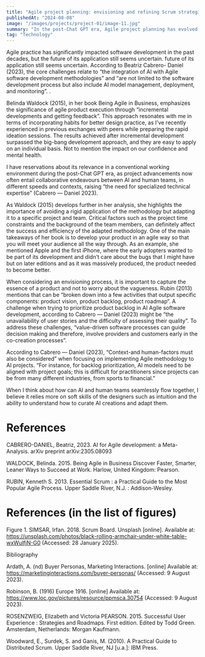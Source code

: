 ```yaml
---
title: "Agile project planning: envisioning and refining Scrum strategies in the post-Chat GTP era"
publishedAt: "2024-08-08"
image: "/images/projects/project-01/image-11.jpg"
summary: "In the post-Chat GPT era, Agile project planning has evolved to address the complexities of integrating AI into development processes. This shift highlights the importance of adaptability, as Agile methods must now accommodate AI model management, deployment, and collaboration between human and AI teams. Incremental development and feedback, as emphasized by Waldock (2015), remain essential, while soft skills like intuition and adaptability are becoming critical for curating and refining AI outputs effectively. As Agile adapts to diverse industries, success lies in balancing technical expertise with human-centered design and co-creation."
tag: "Technology"
---
```


Agile practice has significantly impacted software development in the past decades, but the future of its application still seems uncertain. future of its application still seems uncertain. According to Beatriz Cabrero- Daniel (2023), the core challenges relate to “the integration of AI with Agile software development methodologies” and “are not limited to the software development process but also include AI model management, deployment, and monitoring”. .

Belinda Waldock (2015), in her book Being Agile in Business, emphasizes the significance of agile product execution through “incremental developments and getting feedback”. This approach resonates with me in terms of incorporating habits for better design practice, as I’ve recently experienced in previous exchanges with peers while preparing the rapid ideation sessions. The results achieved after incremental development surpassed the big-bang development approach, and they are easy to apply on an individual basis. Not to mention the impact on our confidence and mental health.

I have reservations about its relevance in a conventional working environment during the post-Chat GPT era, as project advancements now often entail collaborative endeavours between AI and human teams, in different speeds and contexts, raising “the need for specialized technical expertise” (Cabrero — Daniel 2023).

As Waldock (2015) develops further in her analysis, she highlights the importance of avoiding a rigid application of the methodology but adapting it to a specific project and team. Critical factors such as the project time constraints and the background of the team members, can definitely affect the success and efficiency of the adapted methodology. One of the main takeaways of her book is to develop your product in an agile way so that you will meet your audience all the way through. As an example, she mentioned Apple and the first iPhone, where the early adopters wanted to be part of its development and didn’t care about the bugs that I might have but on later editions and as it was massively produced, the product needed to become better.

When considering an envisioning process, it is important to capture the essence of a product and not to worry about the vagueness. Rubin (2013) mentions that can be “broken down into a few activities that output specific components: product vision, product backlog, product roadmap“. A challenge when trying to prioritize product backlog in AI Agile software development, according to Cabrero — Daniel (2023) might be “the unavailability of user stories and the difficulty of assessing their quality”. To address these challenges, “value-driven software processes can guide decision making and therefore, involve providers and customers early in the co-creation processes”.

According to Cabrero — Daniel (2023), “Context-and human-factors must also be considered” when focusing on implementing Agile methodology to AI projects. “For instance, for backlog prioritization, AI models need to be aligned with project goals; this is difficult for practitioners since projects can be from many different industries, from sports to financial.”

When I think about how can AI and human teams seamlessly flow together, I believe it relies more on soft skills of the designers such as intuition and the ability to understand how to curate AI creations and adapt them.

# References

CABRERO-DANIEL, Beatriz, 2023. AI for Agile development: a Meta-Analysis. arXiv preprint arXiv:2305.08093

WALDOCK, Belinda. 2015. Being Agile in Business Discover Faster, Smarter, Leaner Ways to Succeed at Work. Harlow, United Kingdom: Pearson.

RUBIN, Kenneth S. 2013. Essential Scrum : a Practical Guide to the Most Popular Agile Process. Upper Saddle River, N.J. : Addison-Wesley.

# References (in the list of figures)

Figure 1. SIMSAR, Irfan. 2018. Scrum Board. Unsplash [online]. Available at: https://unsplash.com/photos/black-rolling-armchair-under-white-table-wxWulfjN-G0 (Accessed: 28 January 2025).

Bibliography

Ardath, A. (nd) Buyer Personas, Marketing Interactions. [online] Available at: https://marketinginteractions.com/buyer-personas/ (Accessed: 9 August 2023).

Robinson, B. (1916) Europe 1916. [online] Available at: https://www.loc.gov/pictures/resource/ppmsca.30754 (Accessed: 9 August 2023).

ROSENZWEIG, Elizabeth and Victoria PEARSON. 2015. Successful User Experience : Strategies and Roadmaps. First edition. Edited by Todd Green. Amsterdam, Netherlands: Morgan Kaufmann.

Woodward, E., Surdek, S. and Ganis, M. (2010). A Practical Guide to Distributed Scrum. Upper Saddle River, NJ [u.a.]: IBM Press.
